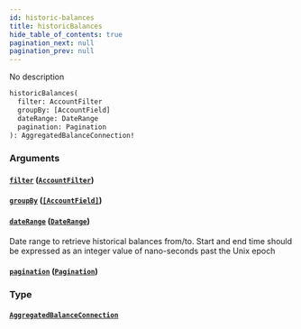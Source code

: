 ```yaml
---
id: historic-balances
title: historicBalances
hide_table_of_contents: true
pagination_next: null
pagination_prev: null
---
```



No description

```graphql
historicBalances(
  filter: AccountFilter
  groupBy: [AccountField]
  dateRange: DateRange
  pagination: Pagination
): AggregatedBalanceConnection!
```


### Arguments

#### [`filter`](#) ([`AccountFilter`](/docs/testnet/graphql/inputs/account-filter))




#### [`groupBy`](#) ([`[AccountField]`](/docs/testnet/graphql/enums/account-field))




#### [`dateRange`](#) ([`DateRange`](/docs/testnet/graphql/inputs/date-range))

Date range to retrieve historical balances from/to. Start and end time should be expressed as an integer value of nano-seconds past the Unix epoch


#### [`pagination`](#) ([`Pagination`](/docs/testnet/graphql/inputs/pagination))




### Type

#### [`AggregatedBalanceConnection`](/docs/testnet/graphql/objects/aggregated-balance-connection)






